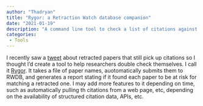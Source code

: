 ```yaml
---
author: "Thadryan"
title: "Rygor: a Retraction Watch database companion"
date: "2021-01-19"
description: "A command line tool to check a list of citations against The Retraction Watch Database"
categories:
 - Tools
---
```


I recently saw a [tweet](https://twitter.com/RetractionWatch/status/1350098097695842310?s=20) about retracted papers that still pick up citations so I thought I'd create a tool to help researchers double check themselves. I call it [Rygor](https://github.com/sweeney-th/Rygor). It takes a file of paper names, auotomatically submits them to RWDB, and generates a report stating if it found each paper to be at risk for matching a retracted one. I may add more features to it depending on time, such as automatically pulling th citations from a web page, etc, depending on the availability of structured citation data, APIs, etc.